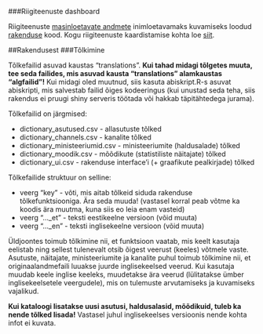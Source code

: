 ###Riigiteenuste dashboard

Riigiteenuste [masinloetavate andmete](https://www.riigiteenused.ee/api/et/all "https://www.riigiteenused.ee/api/et/all") inimloetavamaks kuvamiseks loodud [rakenduse](https://ristohinno.shinyapps.io/Riigiteenused_dashboard "https://ristohinno.shinyapps.io/Riigiteenused_dashboard") kood. Kogu riigiteenuste kaardistamise kohta loe [siit](https://github.com/MKM-ITAO/riigiteenused "https://github.com/MKM-ITAO/riigiteenused"). 

##Rakendusest
###Tõlkimine

Tõlkefailid asuvad kaustas "translations". __Kui tahad midagi tõlgetes muuta, tee seda failides, mis asuvad kausta "translations" alamkaustas "algfailid"!__ Kui midagi oled muutnud, siis kasuta abiskript.R-s asuvat abiskripti, mis salvestab failid õiges kodeeringus (kui unustad seda teha, siis rakendus ei pruugi shiny serveris töötada või hakkab täpitähtedega jurama).

Tõlkefailid on järgmised:

- dictionary_asutused.csv - allasutuste tõlked
- dictionary_channels.csv - kanalite tõlked
- dictionary_ministeeriumid.csv - ministeeriumite (haldusalade) tõlked
- dictionary_moodik.csv - mõõdikute (statistiliste näitajate) tõlked
- dictionary_ui.csv - rakenduse interface'i (+ graafikute pealkirjade) tõlked

Tõlkefailide struktuur on selline:

- veerg "key" - võti, mis aitab tõlkeid siduda rakenduse tõlkefunktsiooniga. Ära seda muuda! (vastasel korral peab võtme ka koodis ära muutma, kuna siis eo leia enam vasteid)
- veerg "..._et" - teksti eestikeelne versioon (võid muuta)
- veerg "..._en" - teksti inglisekeelne versioon (võid muuta)

Üldjoontes toimub tõlkimine nii, et funktsioon vaatab, mis keelt kasutaja eelistab ning sellest tulenevalt otsib õigest veerust (keeles) võtmele vaste. Asutuste, näitajate, ministeeriumite ja kanalite puhul toimub tõlkimine nii, et originaalandmefaili luuakse juurde inglisekeelsed veerud. Kui kasutaja muudab keele inglise keeleks, muudetakse ära veerud (lülitatakse ümber inglisekeelsetele veergudele), mis on tulemuste arvutamiseks ja kuvamiseks vajalikud. 

__Kui kataloogi lisatakse uusi asutusi, haldusalasid, mõõdikuid, tuleb ka nende tõlked lisada!__ Vastasel juhul inglisekeelses versioonis nende kohta infot ei kuvata.

